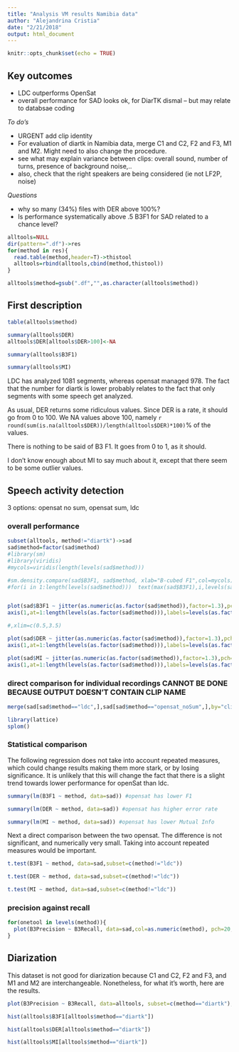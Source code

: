 ```yaml
---
title: "Analysis VM results Namibia data"
author: "Alejandrina Cristia"
date: "2/21/2018"
output: html_document
---
```


```r
knitr::opts_chunk$set(echo = TRUE)
```

## Key outcomes

- LDC outperforms OpenSat
- overall performance for SAD looks ok, for DiarTK dismal -- but may relate to databsae coding

*To do's*

- URGENT add clip identity
- For evaluation of diartk in Namibia data, merge C1 and C2, F2 and F3, M1 and M2. Might need to also change the procedure.
- see what may explain variance between clips: overall sound, number of turns, presence of background noise,..
- also, check that the right speakers are being considered (ie not LF2P, noise)

*Questions*

- why so many (34%) files with DER above 100%?
- Is performance systematically above .5 B3F1 for SAD related to a chance level?


```r
alltools=NULL
dir(pattern=".df")->res
for(method in res){
  read.table(method,header=T)->thistool
  alltools=rbind(alltools,cbind(method,thistool))
}

alltools$method=gsub(".df","",as.character(alltools$method))
```

## First description

```r
table(alltools$method)

summary(alltools$DER)
alltools$DER[alltools$DER>100]<-NA

summary(alltools$B3F1)

summary(alltools$MI)
```

LDC has analyzed 1081 segments, whereas opensat managed 978. The fact that the number for diartk is lower probably relates to the fact that only segments with some speech get analyzed.

As usual, DER returns some ridiculous values. Since DER is a rate, it should go from 0 to 100. We NA values above 100, namely `r round(sum(is.na(alltools$DER))/length(alltools$DER)*100)`% of the values.

There is nothing to be said of B3 F1. It goes from 0 to 1, as it should.

I don't know enough about MI to say much about it, except that there seem to be some outlier values.

## Speech activity detection

3 options: opensat no sum, opensat sum, ldc

### overall performance

```r
subset(alltools, method!="diartk")->sad
sad$method=factor(sad$method)
#library(sm)
#library(viridis)
#mycols=viridis(length(levels(sad$method)))

#sm.density.compare(sad$B3F1, sad$method, xlab="B-cubed F1",col=mycols)
#for(i in 1:length(levels(sad$method)))  text(max(sad$B3F1),i,levels(sad$method)[i],col=mycols[i])


plot(sad$B3F1 ~ jitter(as.numeric(as.factor(sad$method)),factor=1.3),pch=20,xaxt="n",ylab="b^3 F1",xlab="",cex=.5)
axis(1,at=1:length(levels(as.factor(sad$method))),labels=levels(as.factor(sad$method)),las=3) #las not working

#,xlim=c(0.5,3.5)

plot(sad$DER ~ jitter(as.numeric(as.factor(sad$method)),factor=1.3),pch=20,xaxt="n",ylab="DER (Diarization Error Rate)",xlab="",cex=.5)
axis(1,at=1:length(levels(as.factor(sad$method))),labels=levels(as.factor(sad$method)),las=3) 

plot(sad$MI ~ jitter(as.numeric(as.factor(sad$method)),factor=1.3),pch=20,xaxt="n",ylab="Mutual Information",xlab="",cex=.5)
axis(1,at=1:length(levels(as.factor(sad$method))),labels=levels(as.factor(sad$method)),las=3) 

```

### direct comparison for individual recordings CANNOT BE DONE BECAUSE OUTPUT DOESN'T CONTAIN CLIP NAME

```r
merge(sad[sad$method=="ldc",],sad[sad$method=="opensat_noSum",],by="clip")

library(lattice)
splom()
```

### Statistical comparison

The following regression does not take into account repeated measures, which could change results making them more stark, or by losing significance. It is unlikely that this will change the fact that there is a slight trend towards lower performance for openSat than ldc.

```r
summary(lm(B3F1 ~ method, data=sad)) #opensat has lower F1

summary(lm(DER ~ method, data=sad)) #opensat has higher error rate

summary(lm(MI ~ method, data=sad)) #opensat has lower Mutual Info
```

Next a direct comparison between the two opensat. The difference is not significant, and numerically very small. Taking into account repeated measures would be important.

```r
t.test(B3F1 ~ method, data=sad,subset=c(method!="ldc")) 

t.test(DER ~ method, data=sad,subset=c(method!="ldc")) 

t.test(MI ~ method, data=sad,subset=c(method!="ldc")) 

```

### precision against recall

```r

for(onetool in levels(method)){
  plot(B3Precision ~ B3Recall, data=sad,col=as.numeric(method), pch=20, main=onetool)
}

```

## Diarization

This dataset is not good for diarization because C1 and C2, F2 and F3, and M1 and M2 are interchangeable. Nonetheless, for what it's worth, here are the results.

```r

plot(B3Precision ~ B3Recall, data=alltools, subset=c(method=="diartk"), pch=20, main="DiarTK")

hist(alltools$B3F1[alltools$method=="diartk"])

hist(alltools$DER[alltools$method=="diartk"])

hist(alltools$MI[alltools$method=="diartk"])

```